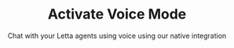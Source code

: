 ---
title: Activate Voice Mode
subtitle: Chat with your Letta agents using voice using our native integration
slug: cookbooks/voice-mode
---